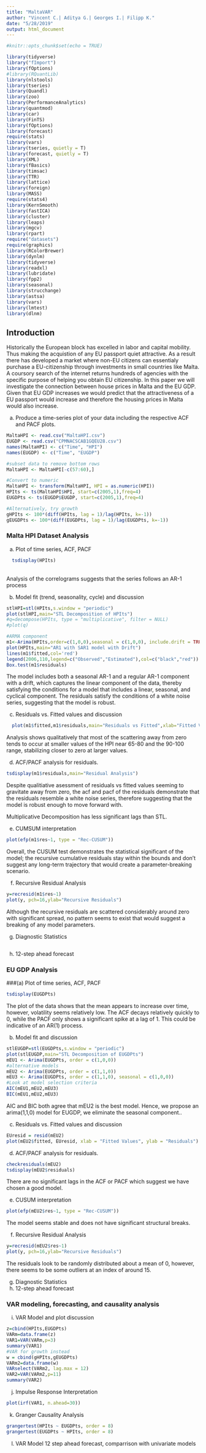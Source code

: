 ```yaml
---
title: "MaltaVAR"
author: "Vincent C.| Aditya G.| Georges I.| Filipp K." 
date: "5/28/2019"
output: html_document
---
```


```r
#knitr::opts_chunk$set(echo = TRUE)
```

```r
library(tidyverse)
library("fImport")
library(fOptions)
#library(RQuantLib)
library(nlstools)
library(tseries)
library(Quandl)
library(zoo)
library(PerformanceAnalytics)
library(quantmod)
library(car)
library(FinTS)
library(fOptions)
library(forecast)
require(stats)
library(vars)
library(tseries, quietly = T)
library(forecast, quietly = T)
library(XML)
library(fBasics)
library(timsac)
library(TTR)
library(lattice)
library(foreign)
library(MASS)
require(stats4)
library(KernSmooth)
library(fastICA)
library(cluster)
library(leaps)
library(mgcv)
library(rpart)
require("datasets")
require(graphics)
library(RColorBrewer)
library(dynlm)
library(tidyverse)
library(readxl)
library(lubridate)
library(fpp2)
library(seasonal)
library(strucchange)
library(astsa)
library(vars)
library(lmtest)
library(dlnm)
```

## Introduction

  Historically the European block has excelled in labor and capital mobility. Thus making the acquistion of any EU passport quiet attractive. As a result there has developed a market where non-EU citizens can essentialy purchase a EU-citizenship through investments in small countries like Malta. A coursory search of the internet returns hundreds of agencies with the specific purpose of helping you obtain EU citizenship. In this paper we will investigate the connection between house prices in Malta and the EU GDP. Given that EU GDP increases we would predict that the attractiveness of a EU passport would increase and therefore the housing prices in Malta would also increase.


(a) Produce a time-series plot of your data including the respective ACF and PACF plots.
```r
MaltaHPI <- read.csv("MaltaHPI.csv")
EUGDP <- read.csv("CPMNACSCAB1GQEU28.csv")
names(MaltaHPI) <- c("Time", "HPI")
names(EUGDP) <- c("Time", "EUGDP")

#subset data to remove bottom rows
MaltaHPI <- MaltaHPI[-c(57:60),]

#Convert to numeric
MaltaHPI <- transform(MaltaHPI, HPI = as.numeric(HPI))
HPIts <- ts(MaltaHPI$HPI, start=c(2005,1),freq=4)
EUGDPts <- ts(EUGDP$EUGDP, start=c(2005,1),freq=4)

#Alternatively, try growth
gHPIts <- 100*(diff(HPIts, lag = 1)/lag(HPIts, k=-1))
gEUGDPts <- 100*(diff(EUGDPts, lag = 1)/lag(EUGDPts, k=-1))
```

<h3>Malta HPI Dataset Analysis</h3>

(a) Plot of time series, ACF, PACF

```r
  tsdisplay(HPIts)
```
<br> Analysis of the correlograms suggests that the series follows an AR-1 process 


(b) Model fit (trend, seasonality, cycle) and discussion 
```r
stlHPI=stl(HPIts,s.window = "periodic")
plot(stlHPI,main="STL Decomposition of HPIts")
#q=decompose(HPIts, type = "multiplicative", filter = NULL)
#plot(q)

#ARMA component 
m1<-Arima(HPIts,order=c(1,0,0),seasonal = c(1,0,0), include.drift = TRUE)
plot(HPIts,main="AR1 with SAR1 model with Drift")
lines(m1$fitted,col='red')
legend(2006,110,legend=c("Observed","Estimated"),col=c("black","red"))
Box.test(m1$residuals)
```
The model includes both a seasonal AR-1 and a regular AR-1 component with a drift, which captures the linear component of the data, thereby satisfying the conditions for a model that includes a linear, seasonal, and cyclical component. The residuals satisfy the conditions of a white noise series, suggesting that the model is robust. 

(c) Residuals vs. Fitted values and discussion

```r
  plot(m1$fitted,m1$residuals,main="Residuals vs Fitted",xlab="Fitted Values",ylab="Residuals",type="p")
```
Analysis shows qualitatively that most of the scattering away from zero tends to occur at smaller values of the HPI near 65-80 and the 90-100 range, stabilizing closer to zero at larger values.

(d) ACF/PACF analysis for residuals.
```r
tsdisplay(m1$residuals,main="Residual Analysis")
```

Despite qualitiative asessment of residuals vs fitted values seeming to gravitate away from zero, the acf and pacf of the residuals demonstrate that the residuals resemble a white noise series, therefore suggesting that the model is robust enough to move forward with.

Multiplicative Decomposition has less significant lags than STL.

(e) CUMSUM interpretation
```r
plot(efp(m1$res~1, type = "Rec-CUSUM"))
```
Overall, the CUSUM test demonstrates the statistical significant of the model; the recursive cumulative residuals stay within the bounds and don't suggest any long-term trajectory that would create a parameter-breaking scenario.

(f) Recursive Residual Analysis

```r
y=recresid(m1$res~1)
plot(y, pch=16,ylab="Recursive Residuals")
```

Although the recursive residuals are scattered considerably around zero with significant spread, no pattern seems to exist that would suggest a breaking of any model parameters.

(g) Diagnostic Statistics

```r

```

(h) 12-step ahead forecast


<h3>EU GDP Analysis</h3>
###(a) Plot of time series, ACF, PACF
```r
tsdisplay(EUGDPts)
```
The plot of the data shows that the mean appears to increase over time, however, volatility seems relatively low. The ACF decays relatively quickly to 0, while the PACF only shows a significant spike at a lag of 1. This could be indicative of an AR(1) process.

(b) Model fit and discussion
```r
stlEUGDP=stl(EUGDPts,s.window = "periodic")
plot(stlEUGDP,main="STL Decomposition of EUGDPts")
mEU1 <- Arima(EUGDPts, order = c(1,0,0))
#alternative models
mEU2 <- Arima(EUGDPts, order = c(1,1,0))
mEU3 <- Arima(EUGDPts, order = c(1,1,0), seasonal = c(1,0,0))
#Look at model selection criteria
AIC(mEU1,mEU2,mEU3)
BIC(mEU1,mEU2,mEU3)
```
AIC and BIC both agree that mEU2 is the best model. Hence, we propose an arima(1,1,0) model for EUGDP, we eliminate the seasonal component.. 

(c) Residuals vs. Fitted values and discussion
```r
EUresid = resid(mEU2)
plot(mEU2$fitted, EUresid, xlab = "Fitted Values", ylab = "Residuals")
```

(d) ACF/PACF analysis for residuals.
```r
checkresiduals(mEU2)
tsdisplay(mEU2$residuals)
```

There are no significant lags in the ACF or PACF which suggest we have chosen a good model.

(e) CUSUM interpretation
```r
plot(efp(mEU2$res~1, type = "Rec-CUSUM"))
```
The model seems stable and does not have significant structural breaks.

(f) Recursive Residual Analysis
```r
y=recresid(mEU2$res~1)
plot(y, pch=16,ylab="Recursive Residuals")
```
The residuals look to be randomly distributed about a mean of 0, however, there seems to be some outliers at an index of around 15.

(g) Diagnostic Statistics
(h) 12-step ahead forecast

<h3> VAR modeling, forecasting, and causality analysis </h3>
(i) VAR Model and plot discussion
```r
z=cbind(HPIts,EUGDPts)
VARm=data.frame(z)
VAR1=VAR(VARm,p=3)
summary(VAR1)
#VAR for growth instead
w = cbind(gHPIts,gEUGDPts)
VARm2=data.frame(w)
VARselect(VARm2, lag.max = 12)
VAR2=VAR(VARm2,p=11)
summary(VAR2)
```

(j) Impulse Response Interpretation
```r
plot(irf(VAR1, n.ahead=30))
```

(k) Granger Causality Analysis
```r
grangertest(HPIts ~ EUGDPts, order = 8)
grangertest(EUGDPts ~ HPIts, order = 8)
```

(l) VAR Model 12 step ahead forecast, comparrison with univariate models 

